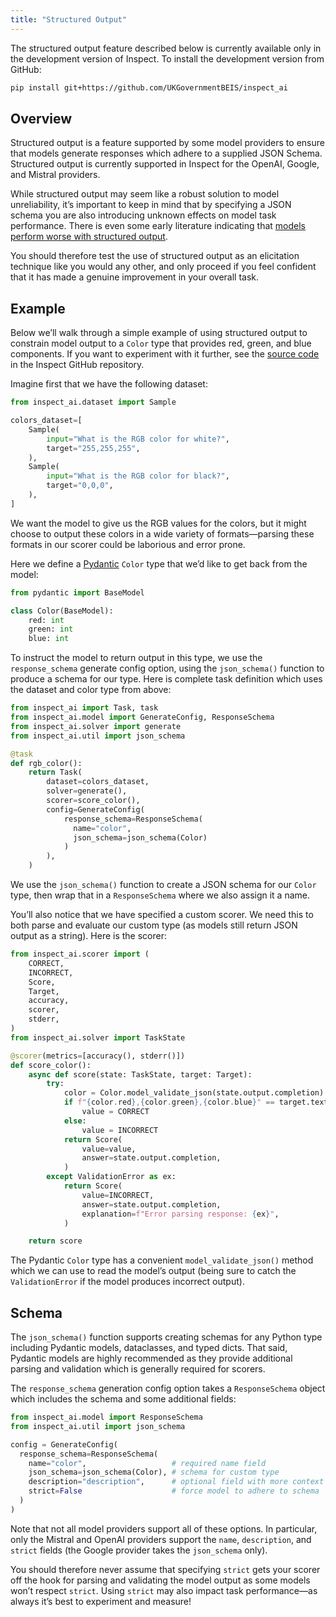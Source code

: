 ```yaml
---
title: "Structured Output"
---
```


::: {.callout-note appearance="simple"}
The structured output feature described below is currently available only in the development version of Inspect. To install the development version from GitHub:

``` bash
pip install git+https://github.com/UKGovernmentBEIS/inspect_ai
```
:::


## Overview

Structured output is a feature supported by some model providers to ensure that models generate responses which adhere to a supplied JSON Schema. Structured output is currently supported in Inspect for the OpenAI, Google, and Mistral providers.

While structured output may seem like a robust solution to model unreliability, it's important to keep in mind that by specifying a JSON schema you are also introducing unknown effects on model task performance. There is even some early literature indicating that [models perform worse with structured output](https://dylancastillo.co/posts/say-what-you-mean-sometimes.html).

You should therefore test the use of structured output as an elicitation technique like you would any other, and only proceed if you feel confident that it has made a genuine improvement in your overall task.

## Example

Below we'll walk through a simple example of using structured output to constrain model output to a `Color` type that provides red, green, and blue components. If you want to experiment with it further, see the [source code](https://github.com/UKGovernmentBEIS/inspect_ai/blob/main/examples/structured.py) in the Inspect GitHub repository.

Imagine first that we have the following dataset:

```python
from inspect_ai.dataset import Sample

colors_dataset=[
    Sample(
        input="What is the RGB color for white?",
        target="255,255,255",
    ),
    Sample(
        input="What is the RGB color for black?",
        target="0,0,0",
    ),
]
```

We want the model to give us the RGB values for the colors, but it might choose to output these colors in a wide variety of formats---parsing these formats in our scorer could be laborious and error prone.

Here we define a [Pydantic](https://docs.pydantic.dev/) `Color` type that we'd like to get back from the model:

```python
from pydantic import BaseModel

class Color(BaseModel):
    red: int
    green: int
    blue: int
```

To instruct the model to return output in this type, we use the `response_schema` generate config option, using the `json_schema()` function to produce a schema for our type. Here is complete task definition which uses the dataset and color type from above:

```python
from inspect_ai import Task, task
from inspect_ai.model import GenerateConfig, ResponseSchema
from inspect_ai.solver import generate
from inspect_ai.util import json_schema

@task
def rgb_color():
    return Task(
        dataset=colors_dataset,
        solver=generate(),
        scorer=score_color(),
        config=GenerateConfig(
            response_schema=ResponseSchema(
              name="color", 
              json_schema=json_schema(Color)
            )
        ),
    )
```

We use the `json_schema()` function to create a JSON schema for our `Color` type, then wrap that in a `ResponseSchema` where we also assign it a name.

You'll also notice that we have specified a custom scorer. We need this to both parse and evaluate our custom type (as models still return JSON output as a string). Here is the scorer:

```python
from inspect_ai.scorer import (
    CORRECT,
    INCORRECT,
    Score,
    Target,
    accuracy,
    scorer,
    stderr,
)
from inspect_ai.solver import TaskState

@scorer(metrics=[accuracy(), stderr()])
def score_color():
    async def score(state: TaskState, target: Target):
        try:
            color = Color.model_validate_json(state.output.completion)
            if f"{color.red},{color.green},{color.blue}" == target.text:
                value = CORRECT
            else:
                value = INCORRECT
            return Score(
                value=value,
                answer=state.output.completion,
            )
        except ValidationError as ex:
            return Score(
                value=INCORRECT,
                answer=state.output.completion,
                explanation=f"Error parsing response: {ex}",
            )

    return score
```

The Pydantic `Color` type has a convenient `model_validate_json()` method which we can use to read the model's output (being sure to catch the `ValidationError` if the model produces incorrect output).

## Schema

The `json_schema()` function supports creating schemas for any Python type including Pydantic models, dataclasses, and typed dicts. That said, Pydantic models are highly recommended as they provide additional parsing and validation which is generally required for scorers.

The `response_schema` generation config option takes a `ResponseSchema` object which includes the schema and some additional fields:

```python
from inspect_ai.model import ResponseSchema
from inspect_ai.util import json_schema

config = GenerateConfig(
  response_schema=ResponseSchema(
    name="color",                   # required name field 
    json_schema=json_schema(Color), # schema for custom type
    description="description",      # optional field with more context
    strict=False                    # force model to adhere to schema
  )
)
```

Note that not all model providers support all of these options. In particular, only the Mistral and OpenAI providers support the `name`, `description`, and `strict` fields (the Google provider takes the `json_schema` only). 

You should therefore never assume that specifying `strict` gets your scorer off the hook for parsing and validating the model output as some models won't respect `strict`. Using `strict` may also impact task performance---as always it's best to experiment and measure!



